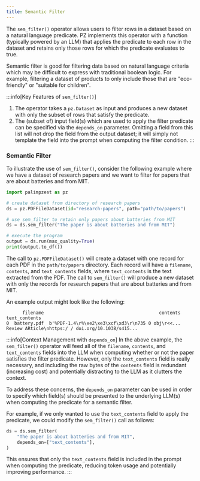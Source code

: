 ```yaml
---
title: Semantic Filter
---
```

The `sem_filter()` operator allows users to filter rows in a dataset based on a natural language predicate. PZ implements this operator with a function (typically powered by an LLM) that applies the predicate to each row in the dataset and retains only those rows for which the predicate evaluates to true.

Semantic filter is good for filtering data based on natural language criteria which may be difficult to express with traditional boolean logic. For example, filtering a dataset of products to only include those that are "eco-friendly" or "suitable for children".

:::info[Key Features of `sem_filter()`]
1. The operator takes a `pz.Dataset` as input and produces a new dataset with only the subset of rows that satisfy the predicate.
2. The (subset of) input field(s) which are used to apply the filter predicate can be specified via the `depends_on` parameter. Omitting a field from this list will not drop the field from the output dataset; it will simply not template the field into the prompt when computing the filter condition.
:::

### Semantic Filter
To illustrate the use of `sem_filter()`, consider the following example where we have a dataset of research papers and we want to filter for papers that are about batteries and from MIT.
```python
import palimpzest as pz

# create dataset from directory of research papers
ds = pz.PDFFileDataset(id="research-papers", path="path/to/papers")

# use sem_filter to retain only papers about batteries from MIT
ds = ds.sem_filter("The paper is about batteries and from MIT")

# execute the program
output = ds.run(max_quality=True)
print(output.to_df())
```
The call to `pz.PDFFileDataset()` will create a dataset with one record for each PDF in the `path/to/papers` directory. Each record will have a `filename`, `contents`, and `text_contents` fields, where `text_contents` is the text extracted from the PDF. The call to `sem_filter()` will produce a new dataset with only the records for research papers that are about batteries and from MIT.

An example output might look like the following:
```
      filename                                           contents                                      text_contents
0  battery.pdf  b'%PDF-1.4\r%\xe2\xe3\xcf\xd3\r\n735 0 obj\r<<...  Review ARticle\nhttps:/ / doi.org/10.1038/s415...
```

:::info[Context Management with `depends_on`]
In the above example, the `sem_filter()` operator will feed all of the `filename`, `contents`, and `text_contents` fields into the LLM when computing whether or not the paper satisfies the filter predicate. However, only the `text_contents` field is really necessary, and including the raw bytes of the `contents` field is redundant (increasing cost) and potentially distracting to the LLM as it clutters the context.

To address these concerns, the `depends_on` parameter can be used in order to specify which field(s) should be presented to the underlying LLM(s) when computing the predicate for a semantic filter.

For example, if we only wanted to use the `text_contents` field to apply the predicate, we could modify the `sem_filter()` call as follows:
```python
ds = ds.sem_filter(
    "The paper is about batteries and from MIT",
    depends_on=["text_contents"],
)
```
This ensures that only the `text_contents` field is included in the prompt when computing the predicate, reducing token usage and potentially improving performance.
:::
